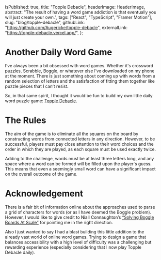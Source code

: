 
  isPublished: true,
  title: "Topple Debacle",
  headerImage: HeaderImage,
  abstract:
    "The result of having a word game addiction is that eventually you will just create your own.",
  tags: ["React", "TypeScript", "Framer Motion"],
  slug: "blog/topple-debacle",
  githubLink: "https://github.com/Augericke/topple-debacle",
  externalLink: "https://topple-debacle.vercel.app/",
};

# Another Daily Word Game

I’ve always been a bit obsessed with word games. Whether it's crossword puzzles, Scrabble, Boggle, or whatever else I’ve downloaded on my phone at the moment. There is just something about coming up with words from a random selection of letters and the satisfaction of fitting them together like puzzle pieces that I can’t resist.

So, in that same spirit, I thought it would be fun to build my own little daily word puzzle game: [Topple Debacle](https://topple-debacle.vercel.app/).

<ExampleImage
  imagePath={ToppleDemo.src}
  alt="Demo of topple debacle"
  caption="Example of winning one of the daily boards"
/>

# The Rules

The aim of the game is to eliminate all the squares on the board by constructing words from connected letters in any direction. However, to be successful, players must pay close attention to their word choices and the order in which they are played, as each square must be used exactly twice.

Adding to the challenge, words must be at least three letters long, and any space where a word can be formed will be filled upon the player's guess. This means that even a seemingly small word can have a significant impact on the overall outcome of the game.

# Acknowledgement

There is a fair bit of information online about the approaches used to parse a grid of characters for words (or as I have deemed the Boggle problem). However, I would like to give credit to Niall Connaughton’s [“Solving Boggle Boards At Scale”](https://blog.niallconnaughton.com/2015/12/10/solving-boggle-boards-at-scale/) for pointing me in the right direction.

Also I just wanted to say I had a blast building this little addition to the already vast world of online word games. Trying to design a game that balances accessibility with a high level of difficulty was a challenging but rewarding experience (especially considering that I now play Topple Debacle daily).

